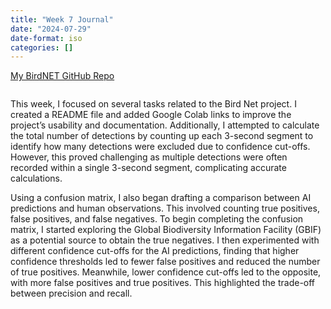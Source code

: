 ```yaml
---
title: "Week 7 Journal"
date: "2024-07-29"
date-format: iso
categories: []
---
```


[My BirdNET GitHub Repo](https://github.com/Jamess200/MyBirdNetTest)
```python
```

This week, I focused on several tasks related to the Bird Net project. I created a README file and added Google Colab links to improve the project's usability and documentation. Additionally, I attempted to calculate the total number of detections by counting up each 3-second segment to identify how many detections were excluded due to confidence cut-offs. However, this proved challenging as multiple detections were often recorded within a single 3-second segment, complicating accurate calculations.

Using a confusion matrix, I also began drafting a comparison between AI predictions and human observations. This involved counting true positives, false positives, and false negatives. To begin completing the confusion matrix, I started exploring the Global Biodiversity Information Facility (GBIF) as a potential source to obtain the true negatives. I then experimented with different confidence cut-offs for the AI predictions, finding that higher confidence thresholds led to fewer false positives and reduced the number of true positives. Meanwhile, lower confidence cut-offs led to the opposite, with more false positives and true positives. This highlighted the trade-off between precision and recall.
